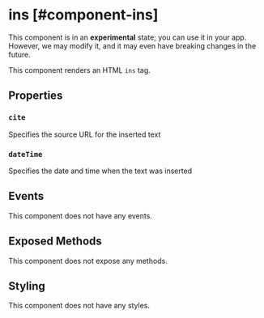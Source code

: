 
# ins [#component-ins]

<Callout type="warning" emoji="📔">This component is in an **experimental** state; you can use it in your app. However, we may modify it, and it may even have breaking changes in the future.</Callout>

This component renders an HTML `ins` tag.



## Properties

### `cite`

Specifies the source URL for the inserted text

### `dateTime`

Specifies the date and time when the text was inserted

## Events

This component does not have any events.

## Exposed Methods

This component does not expose any methods.

## Styling

This component does not have any styles.

